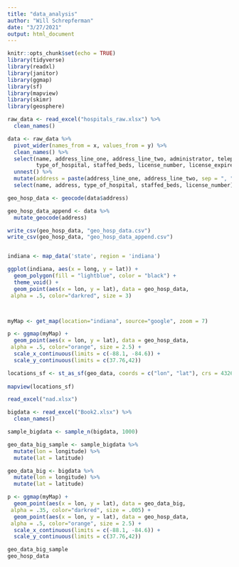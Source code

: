```yaml
---
title: "data_analysis"
author: "Will Schrepferman"
date: "3/27/2021"
output: html_document
---
```


```r
knitr::opts_chunk$set(echo = TRUE)
library(tidyverse)
library(readxl)
library(janitor)
library(ggmap)
library(sf)
library(mapview)
library(skimr)
library(geosphere)
```

```r
raw_data <- read_excel("hospitals_raw.xlsx") %>%
  clean_names()

data <- raw_data %>%
  pivot_wider(names_from = x, values_from = y) %>%
  clean_names() %>%
  select(name, address_line_one, address_line_two, administrator, telephone, fax, type_of_ownership,
         type_of_hospital, staffed_beds, license_number, license_expire_date) %>%
  unnest() %>%
  mutate(address = paste(address_line_one, address_line_two, sep = ", ")) %>%
  select(name, address, type_of_hospital, staffed_beds, license_number)

geo_hosp_data <- geocode(data$address)

geo_hosp_data_append <- data %>%
  mutate_geocode(address)

write_csv(geo_hosp_data, "geo_hosp_data.csv")
write_csv(geo_hosp_data, "geo_hosp_data_append.csv")


indiana <- map_data('state', region = 'indiana')

ggplot(indiana, aes(x = long, y = lat)) + 
  geom_polygon(fill = "lightblue", color = "black") + 
  theme_void() +
  geom_point(aes(x = lon, y = lat), data = geo_hosp_data,
 alpha = .5, color="darkred", size = 3)



myMap <- get_map(location="indiana", source="google", zoom = 7)

p <- ggmap(myMap) +
  geom_point(aes(x = lon, y = lat), data = geo_hosp_data,
 alpha = .5, color="orange", size = 2.5) +
  scale_x_continuous(limits = c(-88.1, -84.6)) +
  scale_y_continuous(limits = c(37.76,42))

locations_sf <- st_as_sf(geo_data, coords = c("lon", "lat"), crs = 4326)
  
mapview(locations_sf)

read_excel("nad.xlsx")
```

```r
bigdata <- read_excel("Book2.xlsx") %>%
  clean_names()

sample_bigdata <- sample_n(bigdata, 1000)

geo_data_big_sample <- sample_bigdata %>%
  mutate(lon = longitude) %>%
  mutate(lat = latitude)

geo_data_big <- bigdata %>%
  mutate(lon = longitude) %>%
  mutate(lat = latitude)

p <- ggmap(myMap) +
  geom_point(aes(x = lon, y = lat), data = geo_data_big,
 alpha = .35, color="darkred", size = .005) +
  geom_point(aes(x = lon, y = lat), data = geo_hosp_data,
 alpha = .5, color="orange", size = 2.5) +
  scale_x_continuous(limits = c(-88.1, -84.6)) +
  scale_y_continuous(limits = c(37.76,42))

```

```r
geo_data_big_sample
geo_hosp_data
```



